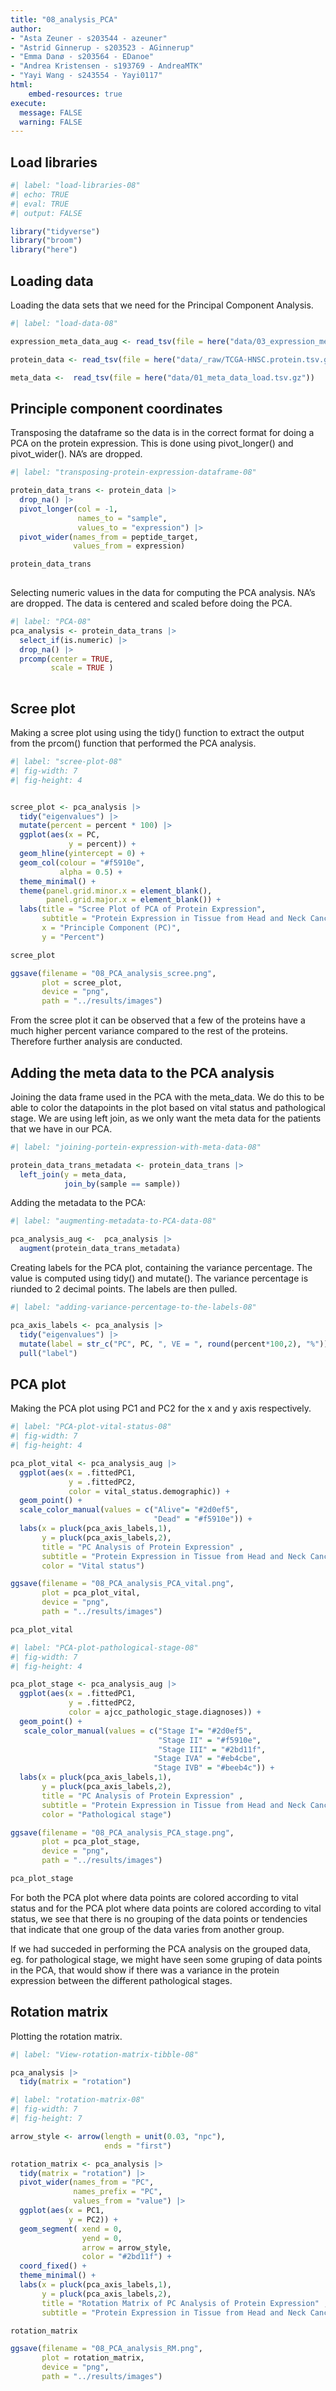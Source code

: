 ```yaml
---
title: "08_analysis_PCA"
author:
- "Asta Zeuner - s203544 - azeuner"
- "Astrid Ginnerup - s203523 - AGinnerup"
- "Emma Danø - s203564 - EDanoe"
- "Andrea Kristensen - s193769 - AndreaMTK"
- "Yayi Wang - s243554 - Yayi0117"
html: 
    embed-resources: true
execute: 
  message: FALSE
  warning: FALSE
---
```


## Load libraries 

```r
#| label: "load-libraries-08"
#| echo: TRUE
#| eval: TRUE 
#| output: FALSE  

library("tidyverse")
library("broom")
library("here")

```

## Loading data

Loading the data sets that we need for the Principal Component Analysis.

```r
#| label: "load-data-08" 

expression_meta_data_aug <- read_tsv(file = here("data/03_expression_meta_data_aug.tsv.gz"))

protein_data <- read_tsv(file = here("data/_raw/TCGA-HNSC.protein.tsv.gz"))

meta_data <-  read_tsv(file = here("data/01_meta_data_load.tsv.gz"))

```

## Principle component coordinates

Transposing the dataframe so the data is in the correct format for doing a PCA on the protein expression. This is done using pivot_longer() and pivot_wider(). NA's are dropped.

```r
#| label: "transposing-protein-expression-dataframe-08" 

protein_data_trans <- protein_data |> 
  drop_na() |> 
  pivot_longer(col = -1,
               names_to = "sample",
               values_to = "expression") |> 
  pivot_wider(names_from = peptide_target,
              values_from = expression)

protein_data_trans
 
```

Selecting numeric values in the data for computing the PCA analysis. NA's are dropped. The data is centered and scaled before doing the PCA.

```r
#| label: "PCA-08" 
pca_analysis <- protein_data_trans |> 
  select_if(is.numeric) |> 
  drop_na() |> 
  prcomp(center = TRUE,
         scale = TRUE )
  
```

## Scree plot

Making a scree plot using using the tidy() function to extract the output from the prcom() function that performed the PCA analysis.

```r
#| label: "scree-plot-08" 
#| fig-width: 7
#| fig-height: 4


scree_plot <- pca_analysis |>
  tidy("eigenvalues") |> 
  mutate(percent = percent * 100) |> 
  ggplot(aes(x = PC,
             y = percent)) +
  geom_hline(yintercept = 0) +
  geom_col(colour = "#f5910e",
           alpha = 0.5) +
  theme_minimal() +
  theme(panel.grid.minor.x = element_blank(),
        panel.grid.major.x = element_blank()) +
  labs(title = "Scree Plot of PCA of Protein Expression",
       subtitle = "Protein Expression in Tissue from Head and Neck Cancer Patients",
       x = "Principle Component (PC)",
       y = "Percent")

scree_plot

ggsave(filename = "08_PCA_analysis_scree.png",
       plot = scree_plot, 
       device = "png",
       path = "../results/images")
```

From the scree plot it can be observed that a few of the proteins have a much higher percent variance compared to the rest of the proteins. Therefore further analysis are conducted.

## Adding the meta data to the PCA analysis

Joining the data frame used in the PCA with the meta_data. We do this to be able to color the datapoints in the plot based on vital status and pathological stage. We are using left join, as we only want the meta data for the patients that we have in our PCA.

```r
#| label: "joining-portein-expression-with-meta-data-08" 

protein_data_trans_metadata <- protein_data_trans |> 
  left_join(y = meta_data, 
            join_by(sample == sample)) 
```

Adding the metadata to the PCA:

```r
#| label: "augmenting-metadata-to-PCA-data-08" 

pca_analysis_aug <-  pca_analysis |> 
  augment(protein_data_trans_metadata)
```

Creating labels for the PCA plot, containing the variance percentage. The value is computed using tidy() and mutate(). The variance percentage is riunded to 2 decimal points. The labels are then pulled.

```r
#| label: "adding-variance-percentage-to-the-labels-08" 

pca_axis_labels <- pca_analysis |> 
  tidy("eigenvalues") |> 
  mutate(label = str_c("PC", PC, ", VE = ", round(percent*100,2), "%")) |> 
  pull("label")
```

## PCA plot

Making the PCA plot using PC1 and PC2 for the x and y axis respectively.

```r
#| label: "PCA-plot-vital-status-08" 
#| fig-width: 7
#| fig-height: 4

pca_plot_vital <- pca_analysis_aug |> 
  ggplot(aes(x = .fittedPC1, 
             y = .fittedPC2, 
             color = vital_status.demographic)) + 
  geom_point() +
  scale_color_manual(values = c("Alive"= "#2d0ef5", 
                                "Dead" = "#f5910e")) +
  labs(x = pluck(pca_axis_labels,1),
       y = pluck(pca_axis_labels,2),
       title = "PC Analysis of Protein Expression" ,
       subtitle = "Protein Expression in Tissue from Head and Neck Cancer Patients",
       color = "Vital status") 

ggsave(filename = "08_PCA_analysis_PCA_vital.png",
       plot = pca_plot_vital, 
       device = "png",
       path = "../results/images")

pca_plot_vital
```

```r
#| label: "PCA-plot-pathological-stage-08" 
#| fig-width: 7
#| fig-height: 4

pca_plot_stage <- pca_analysis_aug |> 
  ggplot(aes(x = .fittedPC1, 
             y = .fittedPC2, 
             color = ajcc_pathologic_stage.diagnoses)) + 
  geom_point() +
   scale_color_manual(values = c("Stage I"= "#2d0ef5", 
                                 "Stage II" = "#f5910e",
                                 "Stage III" = "#2bd11f",
                                "Stage IVA" = "#eb4cbe",
                                "Stage IVB" = "#beeb4c")) +
  labs(x = pluck(pca_axis_labels,1),
       y = pluck(pca_axis_labels,2),
       title = "PC Analysis of Protein Expression" ,
       subtitle = "Protein Expression in Tissue from Head and Neck Cancer Patients",
       color = "Pathological stage") 

ggsave(filename = "08_PCA_analysis_PCA_stage.png",
       plot = pca_plot_stage, 
       device = "png",
       path = "../results/images")

pca_plot_stage
```

For both the PCA plot where data points are colored according to vital status and for the PCA plot where data points are colored according to vital status, we see that there is no grouping of the data points or tendencies that indicate that one group of the data varies from another group.

If we had succeded in performing the PCA analysis on the grouped data, eg. for pathological stage, we might have seen some gruping of data points in the PCA, that would show if there was a variance in the protein expression between the different pathological stages.

## Rotation matrix

Plotting the rotation matrix.

```r
#| label: "View-rotation-matrix-tibble-08"

pca_analysis |> 
  tidy(matrix = "rotation")
```

```r
#| label: "rotation-matrix-08"
#| fig-width: 7
#| fig-height: 7

arrow_style <- arrow(length = unit(0.03, "npc"),
                     ends = "first")

rotation_matrix <- pca_analysis |> 
  tidy(matrix = "rotation") |> 
  pivot_wider(names_from = "PC", 
              names_prefix = "PC",
              values_from = "value") |> 
  ggplot(aes(x = PC1,
             y = PC2)) +
  geom_segment( xend = 0, 
                yend = 0, 
                arrow = arrow_style, 
                color = "#2bd11f") +
  coord_fixed() + 
  theme_minimal() + 
  labs(x = pluck(pca_axis_labels,1),
       y = pluck(pca_axis_labels,2),
       title = "Rotation Matrix of PC Analysis of Protein Expression" ,
       subtitle = "Protein Expression in Tissue from Head and Neck Cancer Patients")

rotation_matrix

ggsave(filename = "08_PCA_analysis_RM.png",
       plot = rotation_matrix, 
       device = "png",
       path = "../results/images")
  
```
